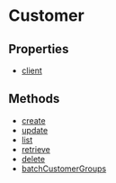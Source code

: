 
# Customer

## Properties

- [client](../../Customer/properties/js_sdk.admin.Customer.client/page.mdx)

## Methods

- [create](../../Customer/methods/js_sdk.admin.Customer.create/page.mdx)
- [update](../../Customer/methods/js_sdk.admin.Customer.update/page.mdx)
- [list](../../Customer/methods/js_sdk.admin.Customer.list/page.mdx)
- [retrieve](../../Customer/methods/js_sdk.admin.Customer.retrieve/page.mdx)
- [delete](../../Customer/methods/js_sdk.admin.Customer.delete/page.mdx)
- [batchCustomerGroups](../../Customer/methods/js_sdk.admin.Customer.batchCustomerGroups/page.mdx)
